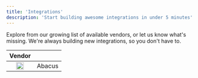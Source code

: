 ```yaml
---
title: 'Integrations'
description: 'Start building awesome integrations in under 5 minutes'
---
```


Explore from our growing list of available vendors, or let us know what's missing.
We're always building new integrations, so you don't have to.

|Vendor |  |
|:--:|:----|
|<img height="20" width="20" src="/images/abacus_icon@2x.png" />| Abacus |

